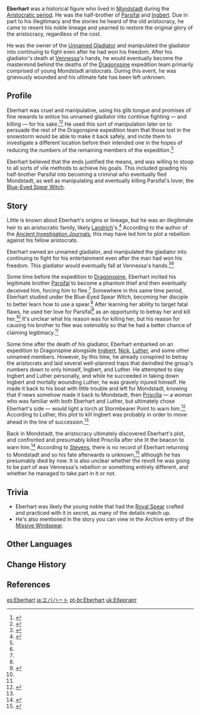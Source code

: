 {{Character Infobox
|type             = Mentioned
|deceased         = Past
|affiliation      = Mondstadt Aristocracy
|region           = Mondstadt

|father           = Landrich
|sibling          = Ingbert
|siblingNote      = half-brother
|sibling2         = Parsifal
|siblingNote2     = half-brother
}}
'''Eberhart''' was a historical figure who lived in [[Mondstadt]] during the [[Timeline#The Aristocratic Period|Aristocratic period]]. He was the half-brother of [[Parsifal]] and [[Ingbert]]. Due in part to his illegitimacy and the stories he heard of the old aristocracy, he came to resent his noble lineage and yearned to restore the original glory of the aristocracy, regardless of the cost.

He was the owner of the [[Unnamed Gladiator]] and manipulated the gladiator into continuing to fight even after he had won his freedom. After his gladiator's death at [[Vennessa]]'s hands, he would eventually become the mastermind behind the deaths of the [[Dragonspine]] expedition team primarily comprised of young Mondstadt aristocrats. During this event, he was grievously wounded and his ultimate fate has been left unknown.

==Profile==
{{Quote|So what if those who came after should despise me? I will do anything to achieve my goals.|Eberhart<ref name="Favonius Lance">{{Ref/Weapon|Favonius Lance}}</ref>}}

Eberhart was cruel and manipulative, using his glib tongue and promises of fine rewards to entice his unnamed gladiator into continue fighting &mdash; and killing &mdash; for his sake.<ref name="gladfin">{{Ref/ArtiSet|Gladiator's Finale}}</ref><ref name="DM">{{Ref/Weapon|Deathmatch}}</ref> He used this sort of manipulation later on to persuade the rest of the Dragonspine expedition team that those lost in the snowstorm would be able to make it back safely, and incite them to investigate a different location before their intended one in the hopes of reducing the numbers of the remaining members of the expedition.<ref name="AIJ2">{{Ref/Book|Ancient Investigation Journal: Part II}}</ref>

Eberhart believed that the ends justified the means, and was willing to stoop to all sorts of vile methods to achieve his goals. This included goading his half-brother Parsifal into becoming a criminal who eventually fled Mondstadt, as well as manipulating and eventually killing Parsifal's lover, the [[Blue-Eyed Spear Witch]].

==Story==
Little is known about Eberhart's origins or lineage, but he was an illegitimate heir to an aristocratic family, likely [[Landrich]]'s.<ref name="AIJ3">{{Ref/Book|Ancient Investigation Journal: Part III}}</ref> According to the author of the [[Ancient Investigation Journal]]s, this may have led him to plot a rebellion against his fellow aristocrats.

Eberhart owned an unnamed gladiator, and manipulated the gladiator into continuing to fight for his entertainment even after the man had won his freedom. This gladiator would eventually fall at Vennessa's hands.<ref name="gladfin" /><ref name="AIJ2" />

Some time before the expedition to [[Dragonspine]], Eberhart incited his legitimate brother [[Parsifal]] to become a phantom thief and then eventually deceived him, forcing him to flee.<ref name="AIJ3"/> Somewhere in this same time period, Eberhart studied under the Blue-Eyed Spear Witch, becoming her disciple to better learn how to use a spear.<ref name="Favonius Lance" /> After learning her ability to target fatal flaws, he used her love for Parsifal<ref>{{Ref/Weapon|Crescent Pike}}</ref> as an opportunity to betray her and kill her.<ref name="Favonius Lance"/> It's unclear what his reason was for killing her, but his reason for causing his brother to flee was ostensibly so that he had a better chance of claiming legitimacy.<ref name="AIJ3" />

Some time after the death of his gladiator, Eberhart embarked on an expedition to Dragonspine alongside [[Ingbert]], [[Nick]], [[Luther]], and some other unnamed members. However, by this time, he already conspired to betray the aristocrats and laid several well-planned traps that dwindled the group's numbers down to only himself, Ingbert, and Luther. He attempted to slay Ingbert and Luther personally, and while he succeeded in taking down Ingbert and mortally wounding Luther, he was gravely injured himself. He made it back to his boat with little trouble and left for Mondstadt, knowing that if news somehow made it back to Mondstadt, then [[Priscilla]] &mdash; a woman who was familiar with both Eberhart and Luther, but ultimately chose Eberhart's side &mdash; would light a torch at Stormbearer Point to warn him.<ref>{{Ref/HEO|Ragged Records}}</ref> According to Luther, this plot to kill Ingbert was probably in order to move ahead in the line of succession.<ref name="AIJ3"/>

Back in Mondstadt, the aristocracy ultimately discovered Eberhart's plot, and confronted and presumably killed Priscilla after she lit the beacon to warn him.<ref>{{Ref/Weapon|Missive Windspear}}</ref> According to [[Stevens]], there is no record of Eberhart returning to Mondstadt and so his fate afterwards is unknown,<ref>{{Ref/Quest|A Land Entombed}}</ref> although he has presumably died by now. It is also unclear whether the revolt he was going to be part of was Vennessa's rebellion or something entirely different, and whether he managed to take part in it or not.

==Trivia==
* Eberhart was likely the young noble that had the [[Royal Spear]] crafted and practiced with it in secret, as many of the details match up.
* He's also mentioned in the story you can view in the Archive entry of the [[Missive Windspear]].

==Other Languages==
{{Other Languages|default_hidden=1
|en      = Eberhart
|zhs     = 厄伯哈特
|zhs_rm  = Èbóhātè
|zht     = 厄伯哈特
|zht_rm  = Èbóhātè
|ja      = エバハート
|ja_rm   = Ebahaato
|ko      = 에버하트
|es      = Eberhart
|fr      = Ebelhart
|ru      = Эберхарт
|th      = Eberhart
|vi      = Eberhart
|de      = Eberhart
|id      = Eberhart
|pt      = Eberhart
|tr      = Eberhart
|it      = Eberhart
}}

==Change History==
{{Change History|introduced=1.0}}

==References==
{{Reflist}}

[[es:Eberhart]]
[[ja:エバハート]]
[[pt-br:Eberhart]]
[[uk:Ебергарт]]
